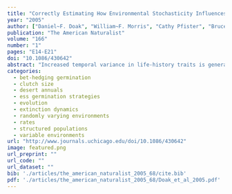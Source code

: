 ```yaml
---
title: "Correctly Estimating How Environmental Stochasticity Influences Fitness and Population Growth"
year: "2005"
author: ["Daniel~F. Doak", "William~F. Morris", "Cathy Pfister", "Bruce~E. Kendall", "Emilio~M. Bruna"]
publication: "The American Naturalist"
volume: "166"
number: "1"
pages: "E14-E21"
doi: "10.1086/430642"
abstract: "Increased temporal variance in life-history traits is generally predicted to decrease individual fitness and population growth. We show that a widely used result of stochastic sensitivity analysis that bolsters this generality is flawed because it ignores the effects of correlations between vital rates. Considering the effects of these correlations (although ignoring autocorrelations), we show that the apparently simple relationship between vital rate variance and fitness can be considerably more complex than previously thought. In particular, the previously estimated negative sensitivities of fitness or population growth to variance in a vital rate can be either enhanced by positive correlations between rates or reversed by negative correlations, even to the point that variability in a rate can increase fitness or population growth. We apply this new sensitivity calculation to data from the desert tortoise and discuss its interpretation in light of the factors generating vital rate correlations."
categories: 
  - bet-hedging germination
  - clutch size
  - desert annuals
  - ess germination strategies
  - evolution
  - extinction dynamics
  - randomly varying environments
  - rates
  - structured populations
  - variable environments
url: "http://www.journals.uchicago.edu/doi/10.1086/430642"
image: featured.png
url_preprint: ""
url_code: ""
url_dataset: ""
bib: './articles/the_american_naturalist_2005_68/cite.bib'
pdf: './articles/the_american_naturalist_2005_68/Doak_et_al_2005.pdf'
---
```

